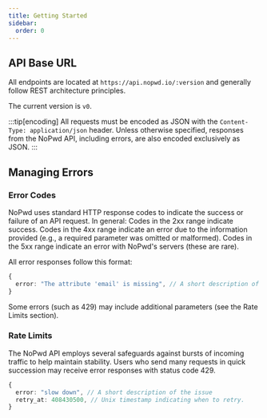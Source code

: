 ```yaml
---
title: Getting Started
sidebar:
  order: 0
---
```


## API Base URL

All endpoints are located at `https://api.nopwd.io/:version` and generally follow REST architecture principles.

The current version is `v0`.

:::tip[encoding]
All requests must be encoded as JSON with the `Content-Type: application/json` header. Unless otherwise specified, responses from the NoPwd API, including errors, are also encoded exclusively as JSON.
:::

## Managing Errors

### Error Codes

NoPwd uses standard HTTP response codes to indicate the success or failure of an API request. In general: Codes in the 2xx range indicate success. Codes in the 4xx range indicate an error due to the information provided (e.g., a required parameter was omitted or malformed). Codes in the 5xx range indicate an error with NoPwd's servers (these are rare).

All error responses follow this format:

```ts
{
  error: "The attribute 'email' is missing", // A short description of the issue
}
```

Some errors (such as 429) may include additional parameters (see the Rate Limits section).

### Rate Limits

The NoPwd API employs several safeguards against bursts of incoming traffic to help maintain stability. Users who send many requests in quick succession may receive error responses with status code 429.

```ts
{
  error: "slow down", // A short description of the issue
  retry_at: 408430500, // Unix timestamp indicating when to retry.
}
```
